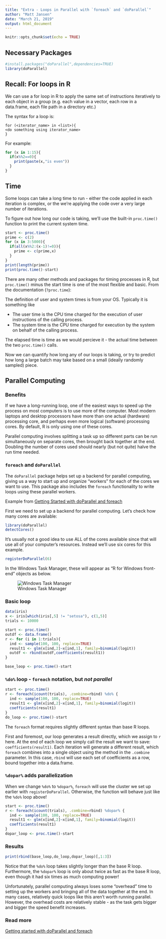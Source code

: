 ```yaml
---
title: "Extra - Loops in Parallel with `foreach` and `doParallel`"
author: "Matt Jansen"
date: "March 21, 2019"
output: html_document
---
```


```r
knitr::opts_chunk$set(echo = TRUE)
```

## Necessary Packages

```r
#install.packages("doParallel",dependencies=TRUE)
library(doParallel)
```

## Recall: For loops in R

We can use a for loop in R to apply the same set of instructions iteratively to each object in a group (e.g. each value in a vector, each row in a data.frame, each file path in a directory etc.)

The syntax for a loop is:

```
for (<iterator_name> in <list>){
<do something using iterator_name>
}
```

For example:

```r
for (x in 1:15){
  if(x%%2==0){
    print(paste(x,"is even"))
  }
}
```


## Time

Some loops can take a long time to run - either the code applied in each iteration is complex, or the we're applying the code over a very large number of iterations.

To figure out how long our code is taking, we'll use the built-in `proc.time()` function to print the current system time.

```r
start <- proc.time()
prime <- c(2)
for (x in 3:5000){
  if(all(x%%2:(x-1)!=0)){
    prime <- c(prime,x)
  }
}
print(length(prime))
print(proc.time()-start)
```

There are many other methods and packages for timing processes in R, but `proc.time()` minus the start time is one of the most flexible and basic. From the documentation (`?proc.time`):

The definition of user and system times is from your OS. Typically it is something like

* The user time is the CPU time charged for the execution of user instructions of the calling process. 
* The system time is the CPU time charged for execution by the system on behalf of the calling process.

The elapsed time is time as we would percieve it - the actual time between the two `proc.time()` calls.

Now we can quantify how long any of our loops is taking, or try to predict how long a large batch may take based on a small (ideally randomly sampled) piece.

## Parallel Computing

### Benefits

If we have a long-running loop, one of the easiest ways to speed up the process on most computers is to use more of the computer.  Most modern laptops and desktop processors have more than one actual (hardware) processing core, and perhaps even more logical (software) processing cores.  By default, R is only using one of these cores.

Parallel computing involves splitting a task up so different parts can be run simultaneously on separate cores, then brought back together at the end.  Doubling the number of cores used should nearly (but not quite) halve the run time needed.

### `foreach` and `doParallel`

The `doParallel` package helps set up a backend for parallel computing, giving us a way to start up and organize "workers" for each of the cores we want to use.  This package also includes the `foreach` functionality to write loops using these parallel workers.

Example from [Getting Started with doParallel and foreach](https://cran.r-project.org/web/packages/doParallel/vignettes/gettingstartedParallel.pdf)

First we need to set up a backend for parallel computing.  Let's check how many cores are available:

```r
library(doParallel)
detectCores()
```

It's usually not a good idea to use ALL of the cores available since that will use all of your computer's resources.  Instead we'll use six cores for this example.

```r
registerDoParallel(6)
```

In the Windows Task Manager, these will appear as "R for Windows front-end" objects as below.

![Windows Task Manager](media/Parallel.png)

### Basic loop

```r
data(iris)
x <- iris[which(iris[,5] != "setosa"), c(1,5)]
trials <- 10000

start <- proc.time()
outdf <- data.frame()
r <- for (i in 1:trials){
  ind <- sample(100, 100, replace=TRUE)
  result1 <- glm(x[ind,2]~x[ind,1], family=binomial(logit))
  outdf <- rbind(outdf,coefficients(result1))
}

base_loop <- proc.time()-start
```

### `%do%` loop - `foreach` notation, but *not parallel*

```r
start <- proc.time()
r <- foreach(icount(trials), .combine=rbind) %do% {
  ind <- sample(100, 100, replace=TRUE)
  result1 <- glm(x[ind,2]~x[ind,1], family=binomial(logit))
  coefficients(result1)
}
do_loop <- proc.time()-start
```

The `foreach` format requires slightly different syntax than base R loops.  

First and foremost, our loop generates a result directly, which we assign to `r` here.  At the end of each loop we simply call the result we want to save: `coefficients(result1)`.  Each iteration will generate a different result, which `foreach` combines into a single object using the method in the `.combine` parameter.  In this case, `rbind` will use each set of coefficients as a row, bound together into a data.frame.

### `%dopar%` adds parallelization

When we change `%do%` to `%dopar%`, `foreach` will use the cluster we set up earlier with `registerDoParallel`.  Otherwise, the function will behave just like the `%do%` loop above!

```r
start <- proc.time()
r <- foreach(icount(trials), .combine=rbind) %dopar% {
  ind <- sample(100, 100, replace=TRUE)
  result1 <- glm(x[ind,2]~x[ind,1], family=binomial(logit))
  coefficients(result1)
}
dopar_loop <- proc.time()-start
```

### Results

```r
print(rbind(base_loop,do_loop,dopar_loop)[,1:3])
```

Notice that the `%do%` loop takes slightly longer than the base R loop.  Furthermore, the `%dopar%` loop is only about twice as fast as the base R loop, even though it had six times as much computing power!  

Unfortunately, parallel computing always loses some "overhead" time to setting up the workers and bringing all of the data together at the end.  In many cases, relatively quick loops like this aren't worth running parallel. However, the overhead costs are relatively stable - as the task gets bigger and bigger the speed benefit increases.

### Read more

[Getting started with doParallel and foreach](https://cran.r-project.org/web/packages/doParallel/vignettes/gettingstartedParallel.pdf)